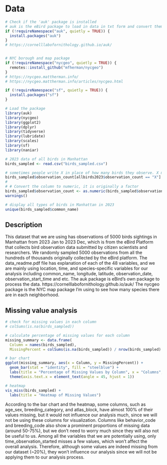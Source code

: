 # Data

```r
# Check if the 'auk' package is installed
# auk is the eBird package to load in data in txt form and convert them into dataframe
if (!requireNamespace("auk", quietly = TRUE)) {
  install.packages("auk")
}
# https://cornelllabofornithology.github.io/auk/


# NYC borough and map package
if (!requireNamespace("nycgeo", quietly = TRUE)) {
  remotes::install_github("mfherman/nycgeo")
}
# https://nycgeo.mattherman.info/
# https://nycgeo.mattherman.info/articles/nycgeo.html

if (!requireNamespace("sf", quietly = TRUE)) {
  install.packages("sf")
}

# Load the package
library(auk)
library(nycgeo)
library(ggplot2)
library(dplyr)
library(tidyverse)
library(lubridate)
library(scales)
library(sf)
library(naniar)
```

```r
# 2023 data of all birds in Manhattan
birds_sampled <- read.csv("birds_sampled.csv")
```

```r
# sometimes people write X in place of how many birds they observe. X means "observed", so recode as 1
birds_sampled$observation_count[allbirds2023$observation_count == "X"] <- 1
# 
# # Convert the column to numeric, it is originally a factor
birds_sampled$observation_count <- as.numeric(birds_sampled$observation_count)
warnings() 
```

```r
# display all types of birds in Manhattan in 2023
unique(birds_sampled$common_name) 
```

## Description
This dataset that we are using has observations of 5000 birds sightings in Manhattan from 2023 Jan to 2023 Dec, which is from the eBird Platform that collects bird observation data submitted by citizen scientists and researchers. We randomly sampled 5000 observations from all the hundreds of thousands originally collected by the eBird platform. The data_readme.pdf file has explanation of each of the 48 variables, and we are mainly using location, time, and species-specific variables for our analysis including common_name, longitude, latitude, observation_date, observation_start_time and etc. 
The auk package is eBird's own package to process the data. https://cornelllabofornithology.github.io/auk/
The nycgeo package is the NYC map package I'm using to see how many species there are in each neighborhood.

## Missing value analysis
```r
# check for missing values in each column
# colSums(is.na(birds_sampled))
```

```r
# calculate percentage of missing values for each column
missing_summary <- data.frame(
  Column = names(birds_sampled),
  MissingPercent = colSums(is.na(birds_sampled)) / nrow(birds_sampled) * 100)

# bar chart
ggplot(missing_summary, aes(x = Column, y = MissingPercent)) +
  geom_bar(stat = "identity", fill = "steelblue") +
  labs(title = "Percentage of Missing Values by Column", x = "Columns", y = "Percentage Missing (%)") +
  theme(axis.text.x = element_text(angle = 45, hjust = 1))

# heatmap
vis_miss(birds_sampled) +
  labs(title = "Heatmap of Missing Values")
```
According to the bar chart and the heatmap, some columns, such as age_sex, breeding_category, and atlas_block, have almost 100% of their values missing, but it would not influence our analysis much, since we will not be using these columns for visualization. Columns like behavior_code and breeding_code also show a prominent proportions of missing data (around 50-75%), but we don't need to worry much since they will also not be useful to us. Among all the variables that we are potentially using, only time_observation_started misses a few values, which won't affect the overall analysis. Therefore, although some values are indeed missing from our dataset (~20%), they won't influence our analysis since we will not be applying them to our analysis process. 
